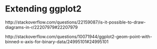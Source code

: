 # Extending ggplot2

http://stackoverflow.com/questions/22159087/is-it-possible-to-draw-diagrams-in-r/22207979#22207979

http://stackoverflow.com/questions/10071944/ggplot2-geom-point-with-binned-x-axis-for-binary-data/24995101#24995101